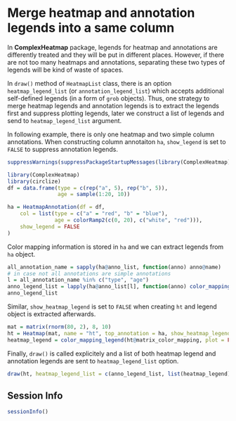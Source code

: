 Merge heatmap and annotation legends into a same column
=======================================================

In **ComplexHeatmap** package, legends for heatmap and annotations are differently treated
and they will be put in different places. However, if there are not too many heatmaps and annotations,
separating these two types of legends will be kind of waste of spaces.

In `draw()` method of `HeatmapList` class, there is an option `heatmap_legend_list` (or `annotation_legend_list`) which accepts
additional self-defined legends (in a form of `grob` objects). Thus, one strategy to merge
heatmap legends and annotation legends is to extract the legends first and suppress plotting legends, 
later we construct a list of legends and send to `heatmap_legend_list` argument.

In following example, there is only one heatmap and two simple column annotations.
When constructing column annotaiton `ha`, `show_legend` is set to `FALSE` to suppress annotation legends.

```r
suppressWarnings(suppressPackageStartupMessages(library(ComplexHeatmap)))
```

```r
library(ComplexHeatmap)
library(circlize)
df = data.frame(type = c(rep("a", 5), rep("b", 5)),
                age = sample(1:20, 10))

ha = HeatmapAnnotation(df = df,
    col = list(type = c("a" = "red", "b" = "blue"),
               age = colorRamp2(c(0, 20), c("white", "red"))),
    show_legend = FALSE
)
```

Color mapping information is stored in `ha` and we can extract legends from `ha` object.

```r
all_annotation_name = sapply(ha@anno_list, function(anno) anno@name)
# in case not all annotations are simple annotations
l = all_annotation_name %in% c("type", "age")
anno_legend_list = lapply(ha@anno_list[l], function(anno) color_mapping_legend(anno@color_mapping, plot = FALSE))
anno_legend_list
```

Similar, `show_heatmap_legend` is set to `FALSE` when creating `ht` and legend object is extracted afterwards.

```r
mat = matrix(rnorm(80, 2), 8, 10)
ht = Heatmap(mat, name = "ht", top_annotation = ha, show_heatmap_legend = FALSE)
heatmap_legend = color_mapping_legend(ht@matrix_color_mapping, plot = FALSE)
```

Finally, `draw()` is called explicitely and a list of both heatmap legend and annotation legends are sent to
`heatmap_legend_list` option.

```r
draw(ht, heatmap_legend_list = c(anno_legend_list, list(heatmap_legend)))
```

## Session Info

```r
sessionInfo()
```
